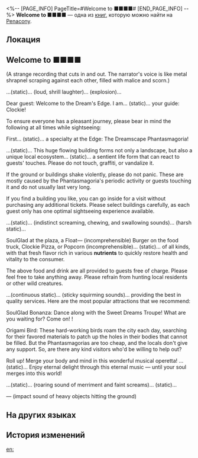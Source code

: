 <%-- [PAGE_INFO]
PageTitle=#Welcome to ■■■■#
[END_PAGE_INFO] --%>
{{Дополнить}}
{{Книга Инфобокс
|id           = 290
|partIds      = 190543
|Название     = 
|Изображение  = Предмет Журнал Пенакония.png
|Мир          = Penacony
|Томов        = 1
|Автор        = <!--нужно добавить-->
|Описание     = A weird voicetape. A terrifying nightmare.
|Том1         = {{tx}}
|Источник1    = {{tx|Отсутствует источник}}
|Персонажи    = 
|Фракции      = 
}}
'''Welcome to ■■■■''' — одна из [[Книги|книг]], которую можно найти на [[Penacony]].

==Локация==
{{Отметка карты|<!--название карты-->|<!--id отметки-->}}

==Welcome to ■■■■==
(A strange recording that cuts in and out. The narrator's voice is like metal shrapnel scraping against each other, filled with malice and scorn.)

...(static)... (loud, shrill laughter)... (explosion)...

Dear guest: Welcome to the Dream's Edge. I am... (static)... your guide: Clockie!

To ensure everyone has a pleasant journey, please bear in mind the following at all times while sightseeing:

First... (static)... a specialty at the Edge: The Dreamscape Phantasmagoria!

...(static)... This huge flowing building forms not only a landscape, but also a unique local ecosystem... (static)... a sentient life form that can react to guests' touches. Please do not touch, graffiti, or vandalize it.

If the ground or buildings shake violently, please do not panic. These are mostly caused by the Phantasmagoria's periodic activity or guests touching it and do not usually last very long.

If you find a building you like, you can go inside for a visit without purchasing any additional tickets. Please select buildings carefully, as each guest only has one optimal sightseeing experience available.

...(static)... (indistinct screaming, chewing, and swallowing sounds)... (harsh static)...

SoulGlad at the plaza, a Float&mdash; (incomprehensible) Burger on the food truck, Clockie Pizza, or Popcorn (incomprehensible)... (static)... of all kinds, with that fresh flavor rich in various '''nutrients''' to quickly restore health and vitality to the consumer.

The above food and drink are all provided to guests free of charge. Please feel free to take anything away. Please refrain from hunting local residents or other wild creatures.

...(continuous static)... (sticky squirming sounds)... providing the best in quality services. Here are the most popular attractions that we recommend:

SoulGlad Bonanza: Dance along with the Sweet Dreams Troupe! What are you waiting for? Come on! {{Цвет|Выделенный|Open up your mind, release your pressure, and shed some of your blood}}!

Origami Bird: These hard-working birds roam the city each day, searching for their favored materials to patch up the holes in their bodies that cannot be filled. But the Phantasmagorias are too cheap, and the locals don't give any support. So, are there any kind visitors who'd be willing to help out?

Roll up! Merge your body and mind in this wonderful musical operetta! {{Цвет|Огненный|Swing freely with the strings, pop up and down with the brass piston, or feel the rhythm of the keyboard and drums being hit}}... (static)... Enjoy eternal delight through this eternal music &mdash; until your soul merges into this world!

...(static)... (roaring sound of merriment and faint screams)... (static)...

&mdash; (impact sound of heavy objects hitting the ground)

==На других языках==
{{На других языках
|en   = Welcome to ■■■■
|zhs  = 欢迎来到■■■■
|zht  = 歡迎來到■■■■
|ja   = ようこそ■■■■へ
|ko   = ■■■■에 오신 걸 환영합니다
|es   = Bienvenido a ■■■■
|fr   = Bienvenue à ■■■■
|ru   = Добро пожаловать на ■■■■
|th   = ยินดีต้อนรับสู่■■■■
|vi   = Chào Mừng Đến Với ■■■■
|de   = Willkommen zu ■■■■
|id   = Selamat Datang di ■■■■!
|pt   = Boas-vindas a ■■■■
}}

==История изменений==
{{История изменений|3.5}}

[[en:]]